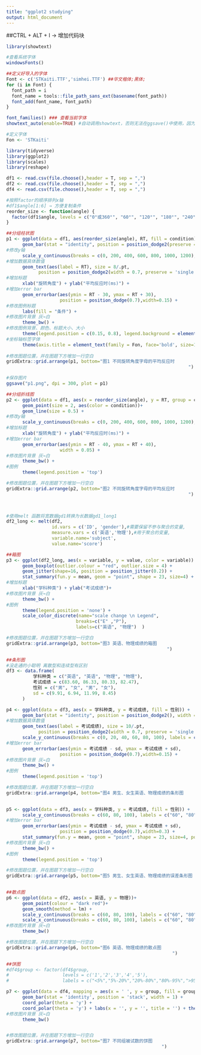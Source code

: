 ---
title: "ggplot2 studying"
output: html_document
---

##CTRL + ALT + I → 增加代码块

```{r}
library(showtext)

#查看系统字体
windowsFonts()

##定义好导入的字体
Font <- c('STKaiti.TTF','simhei.TTF') ##华文楷体;黑体;
for (i in Font) {
  font_path = i
  font_name = tools::file_path_sans_ext(basename(font_path))
  font_add(font_name, font_path)
}

font_families() ### 查看当前字体
showtext_auto(enable=TRUE) #自动调用showtext，否则无法在ggsave()中使用，因为ggsave会自动打开和关闭图形设备。

#定义字体
Fon <- 'STKaiti'
```

```{r}
library(tidyverse)
library(ggplot2)
library(scales)
library(reshape)

df1 <- read.csv(file.choose(),header = T, sep = ",")
df2 <- read.csv(file.choose(),header = T, sep = ",")
df4 <- read.csv(file.choose(),header = T, sep = ",")

#按照factor的顺序排列x轴
#df1$angle[1:6] → 方便复制条件
reorder_size <- function(angle) {
  factor(df1$angle, levels = c("0°或360°", "60°", "120°", "180°", "240°", "300°"))
}
```

```{r}
##分组柱状图
p1 <- ggplot(data = df1, aes(reorder_size(angle), RT, fill = condition)) +
      geom_bar(stat = "identity", position = position_dodge2(preserve = 'single'), width = 0.7, size = 0.25) +
#修改y轴
      scale_y_continuous(breaks = c(0, 200, 400, 600, 800, 1000, 1200), labels = c("0", "200", "400", "600", "800", "1000", "1200"), limits = c(0, 1200)) +
#增加数据具体数值
      geom_text(aes(label = RT), size = 8/.pt,
            position = position_dodge2(width = 0.7, preserve = 'single'),  vjust = -1.2) +
#增加标题
      xlab("旋转角度") + ylab("平均反应时(ms)") + 
#增加error bar
      geom_errorbar(aes(ymin = RT - 30, ymax = RT + 30),
                    position = position_dodge(0.7),width=0.15) +
#修改图例标题
      labs(fill = "条件") +
#修改图片背景 灰→白
      theme_bw() +
#修改图例背景、颜色、标题大小、大小
      theme(legend.position = c(0.15, 0.8), legend.background = element_rect(fill = 'white', color = 'black'), legend.title = element_text(size = 15), legend.key.size = unit(7, "pt")) +
#坐标轴标签字体
      theme(axis.title = element_text(family = Fon, face='bold', size=13, lineheight = 1), axis.text = element_text(family = Fon, face="bold", size=13))
            
#修改图题位置，并在图题下方增加一行空白
gridExtra::grid.arrange(p1, bottom="图1 不同旋转角度字母的平均反应时
                                                                    ")

#保存图片
ggsave("p1.png", dpi = 300, plot = p1)

```

```{r}
##分组折线图
p2 <- ggplot(data = df1, aes(x = reorder_size(angle), y = RT, group = condition, color = condition, shape = condition))+
      geom_point(size = 2, aes(color = condition))+
      geom_line(size = 0.5) +
#修改y轴
      scale_y_continuous(breaks = c(0, 200, 400, 600, 800, 1000, 1200), labels = c("0", "200", "400", "600", "800", "1000", "1200"), limits = c(0, 1200)) +
#增加标题
      xlab("旋转角度") + ylab("平均反应时(ms)") +
#增加error bar
      geom_errorbar(aes(ymin = RT - 40, ymax = RT + 40),
                    width = 0.05) +
#修改图片背景 灰→白
      theme_bw() +
#图例
      theme(legend.position = 'top')

#修改图题位置，并在图题下方增加一行空白
gridExtra::grid.arrange(p2, bottom="图2 不同旋转角度字母的平均反应时
                                                                    ") 

 
```
```{r}
#使用melt 函数将宽数据gd1转换为长数据gd1_long1
df2_long <- melt(df2,
                 id.vars = c('ID', 'gender'),#需要保留不参与聚合的变量,
                 measure.vars = c('英语','物理'),#用于聚合的变量,
                 variable.name='subject',
                 value.name='score')

##箱图
p3 <- ggplot(df2_long, aes(x = variable, y = value, color = variable)) + 
      geom_boxplot(outlier.colour = "red", outlier.size = 4) +
      geom_jitter(shape=16, position = position_jitter(0.2)) +
      stat_summary(fun.y = mean, geom = "point", shape = 23, size=4) +
#增加标题
      xlab("学科种类") + ylab("考试成绩")+
#修改图片背景 灰→白
      theme_bw() +
#图例
      theme(legend.position = 'none') +
      scale_color_discrete(name="scale change \n Legend",
                          breaks=c("E" ,"P"),
                          labels=c("英语", "物理")  )

#修改图题位置，并在图题下方增加一行空白
gridExtra::grid.arrange(p3, bottom="图3 英语、物理成绩的箱图
                                                            ") 

##条形图
#没走通的小聪明 离散型和连续型有区别
df3 <- data.frame(
          学科种类 = c("英语", "英语", "物理", "物理"),
          考试成绩 = c(83.60, 86.33, 80.33, 82.47),
          性别 = c("男", "女", "男", "女"),
          sd = c(9.91, 6.94, 11.99, 8.45)
      )

p4 <- ggplot(data = df3, aes(x = 学科种类, y = 考试成绩, fill = 性别)) +
      geom_bar(stat = "identity", position = position_dodge2(), width = 0.7, size = 0.25) +
#增加数据具体数值
      geom_text(aes(label = 考试成绩), size = 10/.pt,
            position = position_dodge2(width = 0.7, preserve = 'single'),  vjust = -4.5) +
      scale_y_continuous(breaks = c(0, 20, 40, 60, 80, 100), labels = c("0", "20", "40", "60", "80", "100"), limits = c(0, 100)) +
#增加error bar
      geom_errorbar(aes(ymin = 考试成绩 - sd, ymax = 考试成绩 + sd),
                    position = position_dodge(0.7),width=0.15) +
#修改图片背景 灰→白
      theme_bw() +
#图例
      theme(legend.position = 'top')

#修改图题位置，并在图题下方增加一行空白
gridExtra::grid.arrange(p4, bottom="图4 男生、女生英语、物理成绩的条形图
                                                                         ") 
```
```{r}
p5 <- ggplot(data = df3, aes(x = 学科种类, y = 考试成绩, fill = 性别)) +
      scale_y_continuous(breaks = c(60, 80, 100), labels = c("60", "80", "100"), limits = c(60, 100)) +
#增加error bar
      geom_errorbar(aes(ymin = 考试成绩 - sd, ymax = 考试成绩 + sd),
                    position = position_dodge(0.7),width=0.3) +
      stat_summary(fun.y = mean, geom = "point", shape = 23, size=4, position = position_dodge(0.7)) +
#修改图片背景 灰→白
      theme_bw() +
#图例
      theme(legend.position = 'top')

#修改图题位置，并在图题下方增加一行空白
gridExtra::grid.arrange(p5, bottom="图5 男生、女生英语、物理成绩的误差条形图
                                                                            ") 
```
```{r}
##散点图
p6 <- ggplot(data = df2, aes(x = 英语, y = 物理))+
      geom_point(colour = "dark red")+
      geom_smooth(method = lm) +
      scale_y_continuous(breaks = c(60, 80, 100), labels = c("60", "80", "100"), limits = c(60, 100)) +
      scale_x_continuous(breaks = c(60, 80, 100), labels = c("60", "80", "100"), limits = c(60, 100)) +
#修改图片背景 灰→白
      theme_bw() 

#修改图题位置，并在图题下方增加一行空白
gridExtra::grid.arrange(p6, bottom="图6 英语、物理成绩的散点图
                                                              ")
```

```{r}
##饼图
#df4$group <- factor(df4$group,
#                    levels = c('1','2','3','4','5'),
#                    labels = c("<5%","5%-20%","20%-80%","80%-95%",">95%"))

p7 <- ggplot(data = df4, mapping = aes(x = ' ', y = group, fill = group)) +  
      geom_bar(stat = 'identity', position = 'stack', width = 1) +
      coord_polar(theta = 'y') +
      coord_polar(theta = 'y') + labs(x = '', y = '', title = '') + theme(axis.text = element_blank()) + theme(axis.ticks = element_blank()) +
#修改图片背景 灰→白
      theme_bw() 


#修改图题位置，并在图题下方增加一行空白
gridExtra::grid.arrange(p7, bottom="图7 不同组被试数的饼图
                                                          ")                                                   
```

